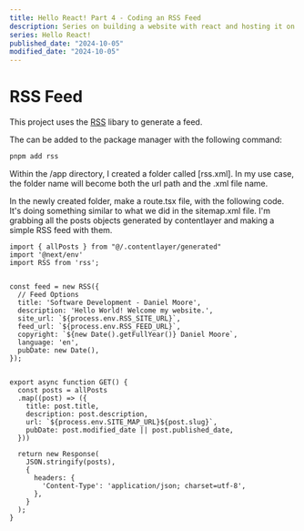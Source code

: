 ```yaml
---
title: Hello React! Part 4 - Coding an RSS Feed
description: Series on building a website with react and hosting it on GitHub Pages.
series: Hello React!
published_date: "2024-10-05"
modified_date: "2024-10-05"
---
```


# RSS Feed
This project uses the [RSS](https://github.com/dylang/node-rss) libary to generate a feed.

The can be added to the package manager with the following command:
```sh
pnpm add rss
```

Within the /app directory, I created a folder called [rss.xml].  In my use case, the folder name will become both the url path and the .xml file name.

In the newly created folder, make a route.tsx file, with the following code.  It's doing something similar to what we did in the sitemap.xml file.
I'm grabbing all the posts objects generated by contentlayer and making a simple RSS feed with them.
```tsx
import { allPosts } from "@/.contentlayer/generated"
import '@next/env'
import RSS from 'rss';


const feed = new RSS({
  // Feed Options
  title: 'Software Development - Daniel Moore',
  description: 'Hello World! Welcome my website.',
  site_url: `${process.env.RSS_SITE_URL}`,
  feed_url: `${process.env.RSS_FEED_URL}`,
  copyright: `${new Date().getFullYear()} Daniel Moore`,
  language: 'en',
  pubDate: new Date(),
});


export async function GET() {
  const posts = allPosts
  .map((post) => ({
    title: post.title,
    description: post.description,
    url: `${process.env.SITE_MAP_URL}${post.slug}`,
    pubDate: post.modified_date || post.published_date,
  }))

  return new Response(
    JSON.stringify(posts),
    {
      headers: {
        'Content-Type': 'application/json; charset=utf-8',
      },
    }
  );
}
```